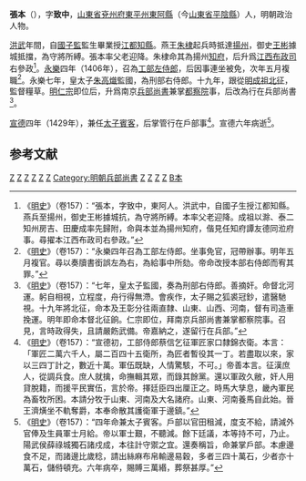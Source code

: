{{Otheruses|張本|other=同名或類似名的其它條目描述}}

'''張本'''（{{bd|1367年||1431年|catIdx=}}），字'''致中'''，[[山東省|山東省]][[兗州府|兗州府]][[東平州|東平州]][[東阿縣|東阿縣]]（今[[山東省|山東省]][[平陰縣|平陰縣]]）人，明朝政治人物。

[[洪武|洪武]]年間，自[[國子監|國子監]]監生畢業授[[江都|江都]][[知縣|知縣]]。燕王[[朱棣|朱棣]]起兵時抵達[[揚州|揚州]]，御史[[王彬|王彬]]據城抵擋，為守將所縛。張本率父老迎降。朱棣命其為揚州[[知府|知府]]，后升爲[[江西布政司|江西布政司]]右參政<ref>《[[明史|明史]]》（卷157）：“張本，字致中，東阿人。洪武中，自國子生授江都知縣。燕兵至揚州，御史王彬據城抗，為守將所縛。本率父老迎降。成祖以滁、泰二知州房吉、田慶成率先歸附，命與本並為揚州知府，偕見任知府譚友德同涖府事。尋擢本江西布政司右參政。”</ref>。[[永乐_(明朝)|永樂]]四年（1406年），召為[[工部左侍郎|工部左侍郎]]，后因事連坐被免，次年五月複職<ref>《[[明史|明史]]》（卷157）：“永樂四年召為工部左侍郎。坐事免官，冠帶辦事。明年五月複官。尋以奏牘書銜誤左為右，為給事中所劾。帝命改授本部右侍郎而宥其罪。”</ref>。永樂七年，皇太子[[朱高熾|朱高熾]]監國，為刑部右侍郎。十九年，跟從[[明成祖北征|明成祖北征]]，監督糧草。[[明仁宗|明仁宗]]即位后，升爲南京[[兵部尚書|兵部尚書]]兼掌[[都察院|都察院]]事，后改為行在兵部尚書<ref>《[[明史|明史]]》（卷157）：“七年，皇太子監國，奏為刑部右侍郎。善摘奸。命督北河運。躬自相視，立程度，舟行得無滯。會疾作，太子賜之狐裘冠鈔，遣醫馳視。十九年將北征，命本及王彰分往兩直隸、山東、山西、河南，督有司造車挽運。明年即命本督北征餉。仁宗即位，拜南京兵部尚書兼掌都察院事。召見，言時政得失，且請嚴飭武備。帝嘉納之，遂留行在兵部。”</ref>。

[[宣德|宣德]]四年（1429年），兼任[[太子賓客|太子賓客]]，后掌管行在戶部事<ref>《[[明史|明史]]》（卷157）：“宣德初，工部侍郎蔡信乞征軍匠家口隸錦衣衛。本言：「軍匠二萬六千人，屬二百四十五衛所，為匠者暫役其一丁。若盡取以來，家以三四丁計之，數近十萬。軍伍既缺，人情驚駭，不可。」帝善本言。征漢庶人，從調兵食。庶人就擒，命撫輯其眾，而錄其餘黨。還以軍政久敝，奸人用貸脫籍，而援平民實伍，言於帝。擇廷臣四出厘正之。時馬大孳息，畿內軍民為畜牧所困。本請分牧于山東、河南及大名諸府。山東、河南養馬自此始。晉王濟熿坐不軌奪爵，本奉命散其護衛軍于邊鎮。”</ref>。宣德六年病逝<ref>《[[明史|明史]]》（卷157）：“四年命兼太子賓客。戶部以官田租減，度支不給，請減外官俸及生員軍士月給。帝以軍士艱，不聽減。餘下廷議，本等持不可，乃止。陽武侯薛祿城獨石諸戍成，本往計守禦之宜。還奏稱旨，命兼掌戶部。本慮邊食不足，而諸邊比歲稔，請出絲麻布帛輸邊易穀，多者三四十萬石，少者亦十萬石，儲偫頓充。六年病卒，賜賻三萬緡，葬祭甚厚。”</ref>。

==参考文献==
{{wikisource|明史/卷157}}
{{Reflist}}
{{start box}}
{{s-off}}
{{succession box|[[李慶|李慶]]|[[許廓|許廓]]|[[明朝兵部尚書|明朝兵部尚書]]|1426年-1432年}}
{{end box}}
[[Category:明朝揚州府知府|Z]]
[[Category:明朝江西布政使司參政|Z]]
[[Category:明朝工部左侍郎|Z]]
[[Category:明朝刑部右侍郎|Z]]
[[Category:北京行部尚書|Z]]
[[Category:南京兵部尚書|Z]]
[[Category:明朝兵部尚書|Category:明朝兵部尚書]]
[[Category:明朝刑部侍郎|Z]]
[[Category:明朝太子賓客|Z]]
[[Category:明朝江都縣知縣|Z]]
[[Category:平阴人|Z]]
[[Category:张姓|B本]]